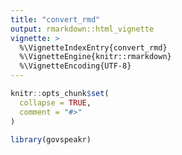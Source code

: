 ```yaml
---
title: "convert_rmd"
output: rmarkdown::html_vignette
vignette: >
  %\VignetteIndexEntry{convert_rmd}
  %\VignetteEngine{knitr::rmarkdown}
  %\VignetteEncoding{UTF-8}
---
```


```r
knitr::opts_chunk$set(
  collapse = TRUE,
  comment = "#>"
)
```

```r
library(govspeakr)
```
